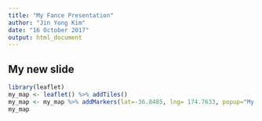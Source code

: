 ---
title: "My Fance Presentation"
author: "Jin Yong Kim"
date: "16 October 2017"
output: html_document
---


## My new slide
```{r}

library(leaflet)
my_map <- leaflet() %>% addTiles() 
my_map <- my_map %>% addMarkers(lat=-36.8485, lng= 174.7633, popup="My Laboratory")
my_map
```



